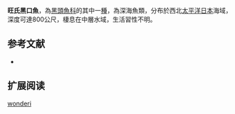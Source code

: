 {{Speciesbox
| name = 旺氏黑口魚
| status = NE
| status_system = IUCN3.1
| image = 
| image_width = 250px
| genus = Narcetes
| species = wonderi
| authority = [[Herre|Herre]], 1935
| synonyms = 
}}

'''旺氏黑口魚'''，為[[黑頭魚科|黑頭魚科]]的其中一[[種|種]]，為深海魚類，分布於西北[[太平洋|太平洋]][[日本|日本]]海域，深度可達800公尺，棲息在中層水域，生活習性不明。

==参考文献==
*{{FishBase_species|genus=Narcetes|species=wonderi|year=2015|month=9}}

== 扩展阅读 ==
{{refbegin}}
{{wikispecies-inline|Narcetes wonderi|旺氏黑口魚}}
{{refend}}
{{Taxonbar|from=Q2031165}}

[[Category:黑口魚屬|wonderi]]
